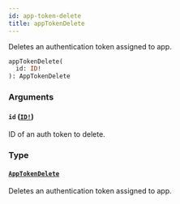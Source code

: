 ```yaml
---
id: app-token-delete
title: appTokenDelete
---
```


Deletes an authentication token assigned to app.

```graphql
appTokenDelete(
  id: ID!
): AppTokenDelete

```

### Arguments

#### `id` ([`ID!`](/docs/developer/api-reference/scalars/id))

ID of an auth token to delete.

### Type

#### [`AppTokenDelete`](/docs/developer/api-reference/objects/app-token-delete)

Deletes an authentication token assigned to app.
